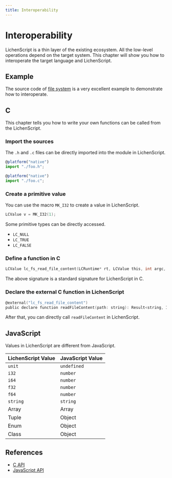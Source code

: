 ```yaml
---
title: Interoperability
---
```


# Interoperability

LichenScript is a thin layer of the existing ecosystem.
All the low-level operations depend on the target system.
This chapter will show you how to interoperate the target language and LichenScript.

## Example

The source code of [file system](https://github.com/lichenscript/lichenscript-fs)
is a very excellent example to demonstrate how to interoperate.

## C

This chapter tells you how to write your own functions
can be called from the LichenScript.

### Import the sources

The `.h` and `.c` files can be directly imported into the module in LichenScript.

```js
@platform("native")
import "./foo.h";

@platform("native")
import "./foo.c";
```

### Create a primitive value

You can use the macro `MK_I32` to create a value in LichenScript.

```c
LCValue v = MK_I32(1);
```

Some primitive types can be directly accessed.

- `LC_NULL`
- `LC_TRUE`
- `LC_FALSE`

### Define a function in C

```c
LCValue lc_fs_read_file_content(LCRuntime* rt, LCValue this, int argc, LCValue* args);
```

The above signature is a standard signature for LichenScript in C.

### Declare the external C function in LichenScript

```c
@external("lc_fs_read_file_content")
public declare function readFileContent(path: string): Result<string, IOError>;
```

After that, you can directly call `readFileContent` in LichenScript.

## JavaScript

Values in LichenScript are different from JavaScript.

| LichenScript Value | JavaScript Value |
| ------------------ | ---------------- |
| `unit` | `undefined` |
| `i32` | `number` |
| `i64` | `number` |
| `f32` | `number` |
| `f64` | `number` |
| `string` | `string` |
| Array | Array |
| Tuple | Object |
| Enum | Object |
| Class | Object |


## References

- [C API](https://github.com/lichenscript/lichenscript/blob/master/runtime/c/runtime.h)
- [JavaScript API](https://github.com/lichenscript/lichenscript/blob/master/runtime/js/runtime.js)
